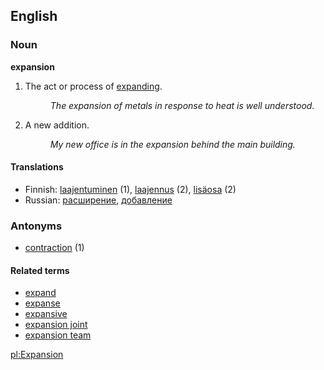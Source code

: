 == English ==

=== Noun ===
'''expansion'''

# The act or process of [[expand]]ing.
#: ''The expansion of metals in response to heat is well understood.''
# A new addition.
#: ''My new office is in the expansion behind the main building.''

====Translations====
*Finnish: [[laajentuminen]] (1), [[laajennus]] (2), [[lisäosa]] (2)
*Russian: [[расширение]], [[добавление]]

===Antonyms===
*[[contraction]] (1)

==== Related terms ====
*[[expand]]
*[[expanse]]
*[[expansive]]
*[[expansion joint]]
*[[expansion team]]

[[pl:Expansion]]